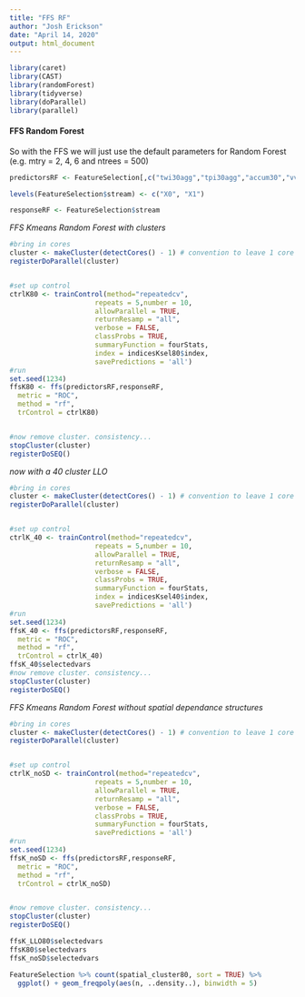 ```yaml
---
title: "FFS RF"
author: "Josh Erickson"
date: "April 14, 2020"
output: html_document
---
```


```r

library(caret)
library(CAST)
library(randomForest)
library(tidyverse)
library(doParallel)
library(parallel)
```

#### FFS Random Forest

So with the FFS we will just use the default parameters for Random Forest (e.g. mtry = 2, 4, 6 and ntrees = 500)
```r


predictorsRF <- FeatureSelection[,c("twi30agg","tpi30agg","accum30","vv30agg", "vvsd30agg","npol30agg","NDVI_med", "nppmmid30agg","deficitRS","cad30RS","decid30RS","cpg30precip","Green_med","NIR_med")]

levels(FeatureSelection$stream) <- c("X0", "X1")

responseRF <- FeatureSelection$stream

```

*FFS Kmeans Random Forest with clusters*

```r
#bring in cores
cluster <- makeCluster(detectCores() - 1) # convention to leave 1 core for OS
registerDoParallel(cluster)


#set up control
ctrlK80 <- trainControl(method="repeatedcv",
                     repeats = 5,number = 10,
                     allowParallel = TRUE,
                     returnResamp = "all", 
                     verbose = FALSE, 
                     classProbs = TRUE,
                     summaryFunction = fourStats,
                     index = indicesKsel80$index,
                     savePredictions = 'all')
#run
set.seed(1234)
ffsK80 <- ffs(predictorsRF,responseRF, 
  metric = "ROC",
  method = "rf",
  trControl = ctrlK80)


#now remove cluster. consistency...
stopCluster(cluster)
registerDoSEQ()
```

*now with a 40 cluster LLO*

```r
#bring in cores
cluster <- makeCluster(detectCores() - 1) # convention to leave 1 core for OS
registerDoParallel(cluster)


#set up control
ctrlK_40 <- trainControl(method="repeatedcv",
                     repeats = 5,number = 10,
                     allowParallel = TRUE,
                     returnResamp = "all", 
                     verbose = FALSE, 
                     classProbs = TRUE,
                     summaryFunction = fourStats,
                     index = indicesKsel40$index,
                     savePredictions = 'all')
#run
set.seed(1234)
ffsK_40 <- ffs(predictorsRF,responseRF, 
  metric = "ROC",
  method = "rf",
  trControl = ctrlK_40)
ffsK_40$selectedvars
#now remove cluster. consistency...
stopCluster(cluster)
registerDoSEQ()
```



*FFS Kmeans Random Forest without spatial dependance structures*

```r
#bring in cores
cluster <- makeCluster(detectCores() - 1) # convention to leave 1 core for OS
registerDoParallel(cluster)


#set up control
ctrlK_noSD <- trainControl(method="repeatedcv",
                     repeats = 5,number = 10,
                     allowParallel = TRUE,
                     returnResamp = "all", 
                     verbose = FALSE, 
                     classProbs = TRUE,
                     summaryFunction = fourStats,
                     savePredictions = 'all')
#run
set.seed(1234)
ffsK_noSD <- ffs(predictorsRF,responseRF, 
  metric = "ROC",
  method = "rf",
  trControl = ctrlK_noSD)


#now remove cluster. consistency...
stopCluster(cluster)
registerDoSEQ()
```


```r

ffsK_LLO80$selectedvars
ffsK80$selectedvars
ffsK_noSD$selectedvars

FeatureSelection %>% count(spatial_cluster80, sort = TRUE) %>% 
  ggplot() + geom_freqpoly(aes(n, ..density..), binwidth = 5)

```


